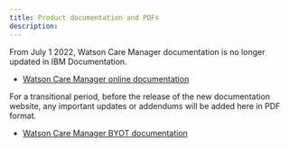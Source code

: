 ```yaml
---
title: Product documentation and PDFs
description: 
---
```


From July 1 2022, Watson Care Manager documentation is no longer updated in IBM Documentation.

* [Watson Care Manager online documentation](https://www.ibm.com/docs/en/watson-care-manager)

For a transitional period, before the release of the new documentation website, any important updates or addendums will be added here in PDF format.

<!-- ## July 2022 release

In this release, we added further views to the bring-your-own-tool (BYOT) reporting solution. For updated documentation, see the following PDF:-->

* [Watson Care Manager BYOT documentation](pdfs/WatsonCareManager_BYOT_PDF.pdf) 
